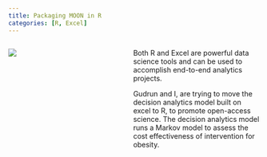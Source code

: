```yaml
---
title: Packaging MOON in R
categories: [R, Excel]
---
```


:::::: columns
::: {.column width="40%"}
![](images/transition_diagram.jpg)
:::

::: {.column width="5%"}
:::

::: {.column width="55%"}
Both R and Excel are powerful data science tools and can be used to accomplish end-to-end analytics projects.

Gudrun and I, are trying to move the decision analytics model built on excel to R, to promote open-access science. The decision analytics model runs a Markov model to assess the cost effectiveness of intervention for obesity.
:::
::::::

